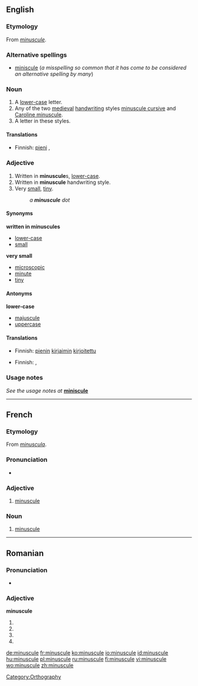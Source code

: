 {{wikipedia}}
==English==

===Etymology===
From {{F.}} ''[[#French|minuscule]]''.

===Alternative spellings===
* [[miniscule]] (''a misspelling so common that it has come to be considered an alternative spelling by many'')

===Noun===
{{en-noun}}

# A [[lower-case]] letter.
# Any of the two [[medieval]] [[handwriting]] styles [[minuscule cursive]] and [[Caroline minuscule]].
# A letter in these styles.

====Translations====
{{trans-top|lower-case letter}}
* Finnish: [[pieni]] {{t+|fi|kirjain}}, {{t|fi|minuskeli}}
{{trans-mid}}
{{trans-bottom}}

{{trans-top|medieval handwriting style}}
{{trans-mid}}
{{trans-bottom}}

{{trans-top|letter in this style}}
{{trans-mid}}
{{trans-bottom}}

===Adjective===
{{en-adj|more}}

# Written in '''minuscule'''s, [[lower-case]].
# Written in '''minuscule''' handwriting style.
# Very [[small]], [[tiny]].
#: ''a '''minuscule''' dot''

====Synonyms====
'''written in minuscules'''
* [[lower-case]]
* [[small]]

'''very small'''
* [[microscopic]]
* [[minute]]
* [[tiny]]

====Antonyms====
'''lower-case'''
* [[majuscule]]
* [[uppercase]]

====Translations====
{{trans-top|written in minuscules}}
* Finnish: [[pieni|pienin]] [[kirjain|kirjaimin]] [[kirjoitettu]]
{{trans-mid}}
{{trans-bottom}}

{{trans-top|written in minuscule handwriting style}}
{{trans-mid}}
{{trans-bottom}}

{{trans-top|very small, tiny}}
* Finnish: {{t-|fi|mitätön}}, {{t+|fi|olematon}}
{{trans-mid}}
{{trans-bottom}}

===Usage notes===
''See the usage notes at'' '''[[miniscule]]'''

[[Category:Orthography]]

----

==French==

===Etymology===
From {{L.|fr}} ''[[minuscula]]''.

===Pronunciation===
* {{audio|Fr-minuscule.ogg|audio}}

===Adjective===
{{fr-adj|sf=minuscule|pf=minuscule}}

# [[#Adjective|minuscule]]

===Noun===
{{fr-noun|f}}

# [[#Noun|minuscule]]

----

==Romanian==

===Pronunciation===
* {{IPA|[mi'nu.sku.le]|lang=ro}}

===Adjective===
'''minuscule'''

# {{ro-form-adj|fp|n|minuscul}}
# {{ro-form-adj|fp|a|minuscul}}
# {{ro-form-adj|np|n|minuscul}}
# {{ro-form-adj|np|a|minuscul}}

[[de:minuscule]]
[[fr:minuscule]]
[[ko:minuscule]]
[[io:minuscule]]
[[id:minuscule]]
[[hu:minuscule]]
[[pl:minuscule]]
[[ru:minuscule]]
[[fi:minuscule]]
[[vi:minuscule]]
[[wo:minuscule]]
[[zh:minuscule]]